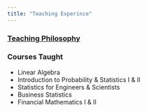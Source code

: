 ```yaml
---
title: "Teaching Experince"
---
```


### [Teaching Philosophy](teaching_philosophy.html)

### Courses Taught

* Linear Algebra
* Introduction to Probability & Statistics I & II
* Statistics for Engineers & Scientists
* Business Statistics
* Financial Mathematics I & II